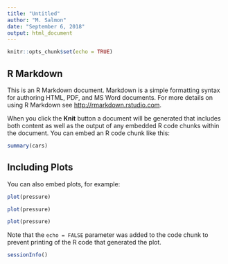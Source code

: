 ```yaml
---
title: "Untitled"
author: "M. Salmon"
date: "September 6, 2018"
output: html_document
---
```


```r
knitr::opts_chunk$set(echo = TRUE)
```

## R Markdown

This is an R Markdown document. Markdown is a simple formatting syntax for authoring HTML, PDF, and MS Word documents. For more details on using R Markdown see <http://rmarkdown.rstudio.com>.

When you click the **Knit** button a document will be generated that includes both content as well as the output of any embedded R code chunks within the document. You can embed an R code chunk like this:

```r
summary(cars)
```

## Including Plots

You can also embed plots, for example:

```r
plot(pressure)
```

```r
plot(pressure)
```

```r
plot(pressure)
```


Note that the `echo = FALSE` parameter was added to the code chunk to prevent printing of the R code that generated the plot.

```r
sessionInfo()
```
